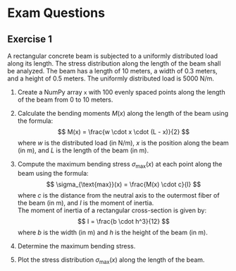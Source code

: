 # Exam Questions

## Exercise 1 {.unnumbered}

A rectangular concrete beam is subjected to a uniformly distributed load along its length. The stress distribution along the length of the beam shall be analyzed. The beam has a length of 10 meters, a width of 0.3 meters, and a height of 0.5 meters. The uniformly distributed load is 5000 N/m.

1. Create a NumPy array `x` with 100 evenly spaced points along the length of the beam from 0 to 10 meters.

2. Calculate the bending moments $M(x)$ along the length of the beam using the formula:
$$
M(x) = \frac{w \cdot x \cdot (L - x)}{2}
$$
where $w$ is the distributed load (in N/m), $x$ is the position along the beam (in m), and $L$ is the length of the beam (in m).

3. Compute the maximum bending stress $\sigma_{\text{max}}(x)$ at each point along the beam using the formula:
$$
\sigma_{\text{max}}(x) = \frac{M(x) \cdot c}{I}
$$
where $c$ is the distance from the neutral axis to the outermost fiber of the beam (in m), and $I$ is the moment of inertia.  
The moment of inertia of a rectangular cross-section is given by:
$$
I = \frac{b \cdot h^3}{12}
$$
where $b$ is the width (in m) and $h$ is the height of the beam (in m).

4. Determine the maximum bending stress.

5. Plot the stress distribution $\sigma_{\text{max}}(x)$ along the length of the beam.
